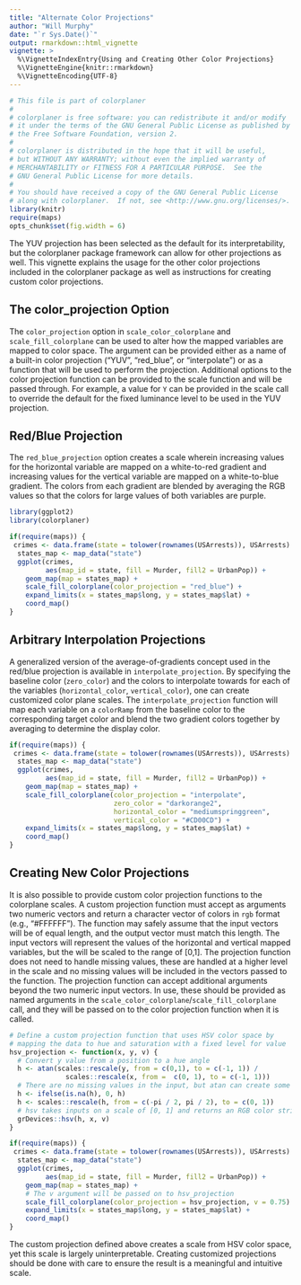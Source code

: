 ---
title: "Alternate Color Projections"
author: "Will Murphy"
date: "`r Sys.Date()`"
output: rmarkdown::html_vignette
vignette: >
  %\VignetteIndexEntry{Using and Creating Other Color Projections}
  %\VignetteEngine{knitr::rmarkdown}
  %\VignetteEncoding{UTF-8}
---


```{r setup, include=FALSE}
# This file is part of colorplaner
#
# colorplaner is free software: you can redistribute it and/or modify
# it under the terms of the GNU General Public License as published by
# the Free Software Foundation, version 2.
#
# colorplaner is distributed in the hope that it will be useful,
# but WITHOUT ANY WARRANTY; without even the implied warranty of
# MERCHANTABILITY or FITNESS FOR A PARTICULAR PURPOSE.  See the
# GNU General Public License for more details.
#
# You should have received a copy of the GNU General Public License
# along with colorplaner.  If not, see <http://www.gnu.org/licenses/>.
library(knitr)
require(maps)
opts_chunk$set(fig.width = 6)
```

The YUV projection has been selected as the default for its interpretability,
but the colorplaner package framework can allow for other projections as well. 
This vignette explains the usage for the other color projections included in
the colorplaner package as well as instructions for creating custom color
projections. 

## The color_projection Option

The `color_projection` option in `scale_color_colorplane` and
`scale_fill_colorplane` can be used to alter how the mapped variables are 
mapped to color space. The argument can be provided either as a name of a
built-in color projection ("YUV", "red_blue", or "interpolate") or as a
function that will be used to perform the projection. Additional options to 
the color projection function can be provided to the scale function and will be 
passed through. For example, a value for `Y` can be provided in the scale call
to override the default for the fixed luminance level to be used in the YUV
projection. 

## Red/Blue Projection

The `red_blue_projection` option creates a scale wherein increasing values
for the horizontal variable are mapped on a white-to-red gradient and
increasing values for the vertical variable are mapped on a white-to-blue 
gradient. The colors from each gradient are blended by averaging the RGB
values so that the colors for large values of both variables are purple.

```{R redblue}
library(ggplot2)
library(colorplaner)

if(require(maps)) {
 crimes <- data.frame(state = tolower(rownames(USArrests)), USArrests)
  states_map <- map_data("state")
  ggplot(crimes,
         aes(map_id = state, fill = Murder, fill2 = UrbanPop)) +
    geom_map(map = states_map) +
    scale_fill_colorplane(color_projection = "red_blue") +
    expand_limits(x = states_map$long, y = states_map$lat) +
    coord_map() 
}
```

## Arbitrary Interpolation Projections

A generalized version of the average-of-gradients concept used in the red/blue
projection is available in `interpolate_projection`. By specifying the baseline
color (`zero_color`) and the colors to interpolate towards for each of the variables (`horizontal_color`, `vertical_color`), 
one can create customized color plane scales. The `interpolate_projection`
function will map each variable on a `colorRamp` from the baseline color to
the corresponding target color and blend the two gradient colors together by
averaging to determine the display color. 

```{R interpolate}
if(require(maps)) {
 crimes <- data.frame(state = tolower(rownames(USArrests)), USArrests)
  states_map <- map_data("state")
  ggplot(crimes,
         aes(map_id = state, fill = Murder, fill2 = UrbanPop)) +
    geom_map(map = states_map) +
    scale_fill_colorplane(color_projection = "interpolate",
                          zero_color = "darkorange2",
                          horizontal_color = "mediumspringgreen",
                          vertical_color = "#CD00CD") +
    expand_limits(x = states_map$long, y = states_map$lat) +
    coord_map()
}
```

## Creating New Color Projections

It is also possible to provide custom color projection functions to the 
colorplane scales. A custom projection function must accept as arguments two
numeric vectors and return a character vector of colors in `rgb` format 
(e.g., "#FFFFFF"). The function may safely assume that the input vectors will 
be of equal length, and the output vector must match this length. The input
vectors will represent the values of the horizontal and vertical mapped 
variables, but the will be scaled to the range of [0,1]. The projection
function does not need to handle missing values, these are handled at a higher
level in the scale and no missing values will be included in the vectors
passed to the function. The projection function can accept additional arguments
beyond the two numeric input vectors. In use, these should be provided as named
arguments in the `scale_color_colorplane`/`scale_fill_colorplane` call, and 
they will
be passed on to the color projection function when it is called. 

```{r, custom}
# Define a custom projection function that uses HSV color space by
# mapping the data to hue and saturation with a fixed level for value
hsv_projection <- function(x, y, v) {
  # Convert y value from a position to a hue angle
  h <- atan(scales::rescale(y, from = c(0,1), to = c(-1, 1)) / 
              scales::rescale(x, from =  c(0, 1), to = c(-1, 1)))
  # There are no missing values in the input, but atan can create some
  h <- ifelse(is.na(h), 0, h)
  h <- scales::rescale(h, from = c(-pi / 2, pi / 2), to = c(0, 1))
  # hsv takes inputs on a scale of [0, 1] and returns an RGB color string
  grDevices::hsv(h, x, v)
}

if(require(maps)) {
 crimes <- data.frame(state = tolower(rownames(USArrests)), USArrests)
  states_map <- map_data("state")
  ggplot(crimes,
         aes(map_id = state, fill = Murder, fill2 = UrbanPop)) +
    geom_map(map = states_map) +
    # The v argument will be passed on to hsv_projection
    scale_fill_colorplane(color_projection = hsv_projection, v = 0.75) +
    expand_limits(x = states_map$long, y = states_map$lat) +
    coord_map() 
}
````

The custom projection defined above creates a scale from HSV color space, yet
this scale is largely uninterpretable. Creating customized projections should 
be done with care to ensure the result is a meaningful and intuitive scale. 
